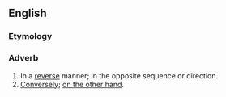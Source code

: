 ==English==

===Etymology===
{{suffix|en|reverse|ly}}

===Adverb===
{{en-adv|-}}

# In a [[reverse]] manner; in the opposite sequence or direction.
# [[conversely|Conversely]]; [[on the other hand]].